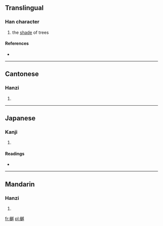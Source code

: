 ==Translingual==

===Han character===
{{Han char|rn=75|rad=木|as=12|sn=16|four=4398<sub>5</sub>|canj=木土人女 (DGOV)}}

# the [[shade]] of trees

====References====
* {{Han ref|kx=0552.060|dkj=15502|dj=0940.100|hdz=21287.030|uh=6A3E|ud=27198|bh=E9C4|bd=59844}}

----

==Cantonese==

===Hanzi===
{{yue-hanzi|jyut=|y=yut6}}

# {{defn|lang=yue|sort=木12}}

----

==Japanese==

===Kanji===
{{ja-kanji|grade=|rs=木12}}

# {{defn|lang=ja|sort=木12}}

====Readings====
* {{ja-readings|on=[[えつ]] (etsu), [[おち]] (ochi)|kun=[[こかげ]] (kokage)}}

----

==Mandarin==

===Hanzi===
{{cmn-hanzi|pin=[[shàn]] ([[shan4]]), [[yuè]] ([[yue4]])|wg=shan<sup>4</sup>, yüeh<sup>4</sup>}}

# {{defn|lang=cmn|sort=木12}}

[[fr:樾]]
[[pl:樾]]